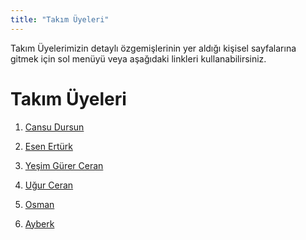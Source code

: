 ```yaml
---
title: "Takım Üyeleri"
---
```


Takım Üyelerimizin detaylı özgemişlerinin yer aldığı kişisel sayfalarına gitmek için sol menüyü veya aşağıdaki linkleri kullanabilirsiniz.

# Takım Üyeleri

1.  [Cansu Dursun](/takim/cansu.qmd)

2.  [Esen Ertürk](/takim/esen.qmd)

3.  [Yeşim Gürer Ceran](/takim/yesim.qmd)

4.  [Uğur Ceran](/takim/ugur.qmd)

5.  [Osman ](/takim/osman.qmd)

6.  [Ayberk](/takim/ayberk.qmd)
